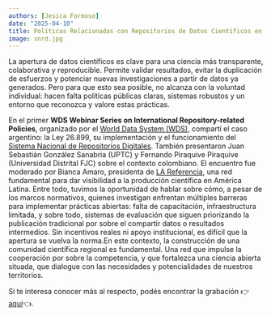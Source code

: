 ```yaml
---
authors: [Jesica Formoso]
date: "2025-04-10"
title: Políticas Relacionadas con Repositorios de Datos Científicos en Argentina
image: snrd.jpg
---
```


La apertura de datos científicos es clave para una ciencia más transparente, colaborativa y reproducible. Permite validar resultados, evitar la duplicación de esfuerzos y potenciar nuevas investigaciones a partir de datos ya generados. Pero para que esto sea posible, no alcanza con la voluntad individual: hacen falta políticas públicas claras, sistemas robustos y un entorno que reconozca y valore estas prácticas.

En el primer **WDS Webinar Series on International Repository-related Policies**, organizado por el [World Data System (WDS)](https://worlddatasystem.org/), compartí el caso argentino: la Ley 26.899, su implementación y el funcionamiento del [Sistema Nacional de Repositorios Digitales](https://repositoriosdigitales.mincyt.gob.ar/vufind/). También presentaron Juan Sebastián González Sanabria (UPTC) y Fernando Piraquive Piraquive (Universidad Distrital FJC) sobre el contexto colombiano. El encuentro fue moderado por Bianca Amaro, presidenta de [LA Referencia](https://www.lareferencia.info/es/), una red fundamental para dar visibilidad a la producción científica en América Latina. Entre todo, tuvimos la oportunidad de hablar sobre cómo, a pesar de los marcos normativos, quienes investigan enfrentan múltiples barreras para implementar prácticas abiertas: falta de capacitación, infraestructura limitada, y sobre todo, sistemas de evaluación que siguen priorizando la publicación tradicional por sobre el compartir datos o resultados intermedios. Sin incentivos reales ni apoyo institucional, es difícil que la apertura se vuelva la norma.En este contexto, la construcción de una comunidad científica regional es fundamental. Una red que impulse la cooperación por sobre la competencia, y que fortalezca una ciencia abierta situada, que dialogue con las necesidades y potencialidades de nuestros territorios.

Si te interesa conocer más al respecto, podés encontrar la grabación 👉[aquí](https://events.teams.microsoft.com/event/2ef1831f-4598-496e-a21d-bd575e6d4979@515813d9-717d-45dd-9eca-9aa19c09d6f9?vod&presenterKey=c695785d-f496-43a9-be9c-c7c2ad0e87f1)👈.